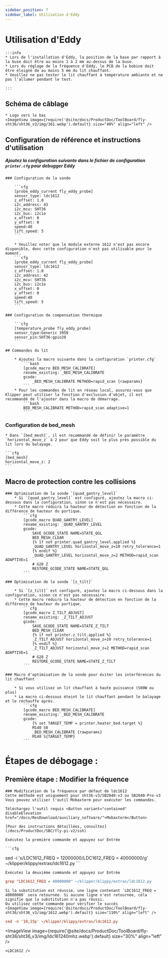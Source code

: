 ```yaml
---
sidebar_position: 7
sidebar_label: Utilisation d'Eddy
---
```



# Utilisation d'Eddy

    :::info
    * Lors de l'installation d'Eddy, la position de la base par rapport à la buse doit être au moins 1 à 2 mm au-dessus de la buse.
    * Lors du réglage de la fréquence d'Eddy, le PCB de la bobine doit être éloigné de au moins 5 mm du lit chauffant.
    * Veuillez ne pas tester le lit chauffant à température ambiante et ne pas l'allumer pendant le test.

    :::


## Schéma de câblage

    * Logo vers le bas
    <ImageView image={require('@site/docs/ProductDoc/ToolBoard/fly-sht36/sht36_v3/img/161.webp').default} size="40%" align="left" />


## Configuration de référence et instructions d'utilisation

##### Ajoutez la configuration suivante dans le fichier de configuration `printer.cfg` pour debugger Eddy

    ### Configuration de la sonde

        ```cfg
        [probe_eddy_current fly_eddy_probe]
        sensor_type: ldc1612
        z_offset: 1.0
        i2c_address: 43
        i2c_mcu: SHT36
        i2c_bus: i2c1e
        x_offset: 0
        y_offset: 0
        speed:40
        lift_speed: 5
        ```

        * Veuillez noter que le module externe 1612 n'est pas encore disponible, donc cette configuration n'est pas utilisable pour le moment.
        ```cfg
        [probe_eddy_current fly_eddy_probe]
        sensor_type: ldc1612
        z_offset: 1.0
        i2c_address: 42
        i2c_mcu: SHT36
        i2c_bus: i2c1e
        x_offset: 0
        y_offset: 0
        speed:40
        lift_speed: 5
        ```

    ### Configuration de compensation thermique

        ```cfg
        [temperature_probe fly_eddy_probe]
        sensor_type:Generic 3950
        sensor_pin:SHT36:gpio28
        ```

    ## Commandes du lit

        * Ajoutez la macro suivante dans la configuration `printer.cfg`
            ```bash
            [gcode_macro BED_MESH_CALIBRATE]
            rename_existing: _BED_MESH_CALIBRATE
            gcode: 
                _BED_MESH_CALIBRATE METHOD=rapid_scan {rawparams}
            ```
        * Pour les commandes de lit en réseau local, assurez-vous que Klipper peut utiliser la fonction d'exclusion d'objet, il est recommandé de l'ajouter dans la macro de démarrage.
            ```bash
            BED_MESH_CALIBRATE METHOD=rapid_scan adaptive=1 
            ```

### Configuration de bed_mesh

    * Dans `[bed_mesh]`, il est recommandé de définir le paramètre `horizontal_move_z` à 2 pour que Eddy soit le plus près possible du lit lors du balayage.

    ```cfg
    [bed_mesh]
    horizontal_move_z: 2
    ```
## Macro de protection contre les collisions

    ### Optimisation de la sonde `[quad_gantry_level]`
        * Si `[quad_gantry_level]` est configuré, ajoutez la macro ci-dessous dans la configuration, sinon ce n'est pas nécessaire.
        * Cette macro réduira la hauteur de détection en fonction de la différence de hauteur du portique.
            ```cfg
            [gcode_macro QUAD_GANTRY_LEVEL]
            rename_existing: _QUAD_GANTRY_LEVEL
            gcode:
                SAVE_GCODE_STATE NAME=STATE_QGL
                BED_MESH_CLEAR
                {% if not printer.quad_gantry_level.applied %}
                _QUAD_GANTRY_LEVEL horizontal_move_z=10 retry_tolerance=1
                {% endif %}
                _QUAD_GANTRY_LEVEL horizontal_move_z=2 METHOD=rapid_scan ADAPTIVE=1
                # G28 Z
                RESTORE_GCODE_STATE NAME=STATE_QGL
            ```

    ### Optimisation de la sonde `[z_tilt]`

        * Si `[z_tilt]` est configuré, ajoutez la macro ci-dessous dans la configuration, sinon ce n'est pas nécessaire.
        * Cette macro réduira la hauteur de détection en fonction de la différence de hauteur du portique.
            ```cfg
            [gcode_macro Z_TILT_ADJUST]
            rename_existing: _Z_TILT_ADJUST
            gcode:
                SAVE_GCODE_STATE NAME=STATE_Z_TILT
                BED_MESH_CLEAR
                {% if not printer.z_tilt.applied %}
                _Z_TILT_ADJUST horizontal_move_z=10 retry_tolerance=1
                {% endif %}
                _Z_TILT_ADJUST horizontal_move_z=2 METHOD=rapid_scan ADAPTIVE=1
                # G28 Z
                RESTORE_GCODE_STATE NAME=STATE_Z_TILT
            ```

    ### Macro d'optimisation de la sonde pour éviter les interférences du lit chauffant

        * Si vous utilisez un lit chauffant à haute puissance (500W ou plus)
        * La macro ci-dessous éteint le lit chauffant pendant le balayage et le réchauffe après.
            ```cfg
            [gcode_macro BED_MESH_CALIBRATE]
            rename_existing: _BED_MESH_CALIBRATE
            gcode:
                {% set TARGET_TEMP = printer.heater_bed.target %}
                M140 S0
                _BED_MESH_CALIBRATE {rawparams}
                M140 S{TARGET_TEMP}
            ```

   # Étapes de débogage : 
   ## Première étape : Modifier la fréquence

    ### Modification de la fréquence par défaut de ldc1612
    Cette méthode est uniquement pour sht36-v3/SB2040-v3 ou SB2040-Pro-v3
    Vous pouvez utiliser l'outil Mobaxterm pour exécuter les commandes.

    Téléchargez l'outil requis <Button variant="contained" disableElevation href="/docs/ResDownload/auxiliary_software/">Mobaxterm</Button>

    [Pour des instructions détaillées, consultez](/docs/ProductDoc/SBC/fly-pi-v2/ssh)

    Exécutez la première commande et appuyez sur Entrée

    ```cfg
sed -i 's/LDC1612_FREQ = 12000000/LDC1612_FREQ = 40000000/g' ~/klipper/klippy/extras/ldc1612.py
    ```

    Exécutez la deuxième commande et appuyez sur Entrée
  ```cfg
grep "LDC1612_FREQ = 40000000" ~/klipper/klippy/extras/ldc1612.py
  ```
    Si la substitution est réussie, une ligne contenant `LDC1612_FREQ = 40000000` sera retournée. Si aucune ligne n'est retournée, cela signifie que la substitution n'a pas réussi.
    Ou utilisez cette commande pour vérifier le succès
    <ImageView image={require('@site/docs/ProductDoc/ToolBoard/fly-sht36/sht36_v3/img/1612.webp').default} size="110%" align="left" />
```cfg
sed -n '10,15p' ~/klipper/klippy/extras/ldc1612.py
```
   <ImageView image={require('@site/docs/ProductDoc/ToolBoard/fly-sht36/sht36_v3/img/ldc161240mhz.webp').default} size="30%" align="left" />

    <LDC1612 />
